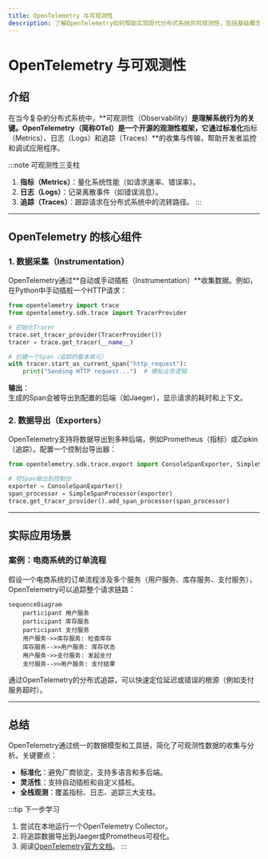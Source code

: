 ```yaml
---
title: OpenTelemetry 与可观测性
description: 了解OpenTelemetry如何帮助实现现代分布式系统的可观测性，包括基础概念、核心组件和实际应用场景。
---
```


# OpenTelemetry 与可观测性

## 介绍

在当今复杂的分布式系统中，**可观测性（Observability）**是理解系统行为的关键。OpenTelemetry（简称OTel）是一个开源的观测性框架，它通过标准化**指标（Metrics）、日志（Logs）和追踪（Traces）**的收集与传输，帮助开发者监控和调试应用程序。

:::note 可观测性三支柱
1. **指标（Metrics）**：量化系统性能（如请求速率、错误率）。
2. **日志（Logs）**：记录离散事件（如错误消息）。
3. **追踪（Traces）**：跟踪请求在分布式系统中的流转路径。
:::

---

## OpenTelemetry 的核心组件

### 1. 数据采集（Instrumentation）
OpenTelemetry通过**自动或手动插桩（Instrumentation）**收集数据。例如，在Python中手动插桩一个HTTP请求：

```python
from opentelemetry import trace
from opentelemetry.sdk.trace import TracerProvider

# 初始化Tracer
trace.set_tracer_provider(TracerProvider())
tracer = trace.get_tracer(__name__)

# 创建一个Span（追踪的基本单元）
with tracer.start_as_current_span("http_request"):
    print("Sending HTTP request...")  # 模拟业务逻辑
```

**输出**：  
生成的Span会被导出到配置的后端（如Jaeger），显示请求的耗时和上下文。

### 2. 数据导出（Exporters）
OpenTelemetry支持将数据导出到多种后端，例如Prometheus（指标）或Zipkin（追踪）。配置一个控制台导出器：

```python
from opentelemetry.sdk.trace.export import ConsoleSpanExporter, SimpleSpanProcessor

# 将Span输出到控制台
exporter = ConsoleSpanExporter()
span_processor = SimpleSpanProcessor(exporter)
trace.get_tracer_provider().add_span_processor(span_processor)
```

---

## 实际应用场景

### 案例：电商系统的订单流程
假设一个电商系统的订单流程涉及多个服务（用户服务、库存服务、支付服务），OpenTelemetry可以追踪整个请求链路：

```mermaid
sequenceDiagram
    participant 用户服务
    participant 库存服务
    participant 支付服务
    用户服务->>库存服务: 检查库存
    库存服务-->>用户服务: 库存状态
    用户服务->>支付服务: 发起支付
    支付服务-->>用户服务: 支付结果
```

通过OpenTelemetry的分布式追踪，可以快速定位延迟或错误的根源（例如支付服务超时）。

---

## 总结

OpenTelemetry通过统一的数据模型和工具链，简化了可观测性数据的收集与分析。关键要点：
- **标准化**：避免厂商锁定，支持多语言和多后端。
- **灵活性**：支持自动插桩和自定义插桩。
- **全栈观测**：覆盖指标、日志、追踪三大支柱。

:::tip 下一步学习
1. 尝试在本地运行一个OpenTelemetry Collector。
2. 将追踪数据导出到Jaeger或Prometheus可视化。
3. 阅读[OpenTelemetry官方文档](https://opentelemetry.io/docs/)。
:::